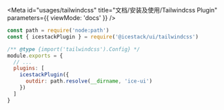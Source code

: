 
<Meta id="usages/tailwindcss" title="文档/安装及使用/Tailwindcss Plugin" parameters={{ viewMode: 'docs' }} />

```js
const path = require('node:path')
const { icestackPlugin } = require('@icestack/ui/tailwindcss')

/** @type {import('tailwindcss').Config} */
module.exports = {
  // ...
  plugins: [
    icestackPlugin({
      outdir: path.resolve(__dirname, 'ice-ui')
    })
  ]
}
```
